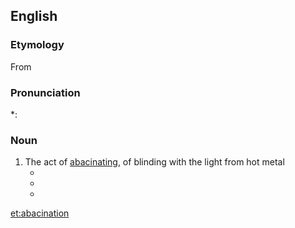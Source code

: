==English==

===Etymology===
From {{suffix|abacinate|ion}}

===Pronunciation===
*: {{rhymes|eɪʃǝn}}

===Noun===
{{en-noun}}

# The act of [[abacinate|abacinating]], of blinding with the light from hot metal
#*{{quote-book|1902|James Meeker Ludlow|Incentives for Life, Personal and Public|url=http://www.archive.org/stream/incentivesforli00ludlgoog|page=144
|passage=That blind general lost his sight by the process of '''abacination'''.}}
#*{{quote-book|1972|[[w:Trevanian|Trevanian]] (pseud.)|[[w:The Eiger Sanction|The Eiger Sanction]]|url=http://books.google.com/books?id=fB9kqYUlt_YC|page=105|isbn=0345317378|edition=1984 Ballantine ed.
|passage=Her warmth and radiance had blinded him, a self-inflicted '''abacination'''.}}
#*{{quote-book|1994|[[w:Gene Wolfe|Gene Wolfe]]|Sword & Citadel|url=http://www.amazon.com/gp/reader/0312890184|isbn=0312890184|page=134
|passage=I, who had seen so many brandings and '''abacinations''', and had even used the iron myself (among the billion things I recall perfectly is the flesh of Morwenna's cheeks blistering), could scarcely force myself to go and look at him. }}

[[et:abacination]]